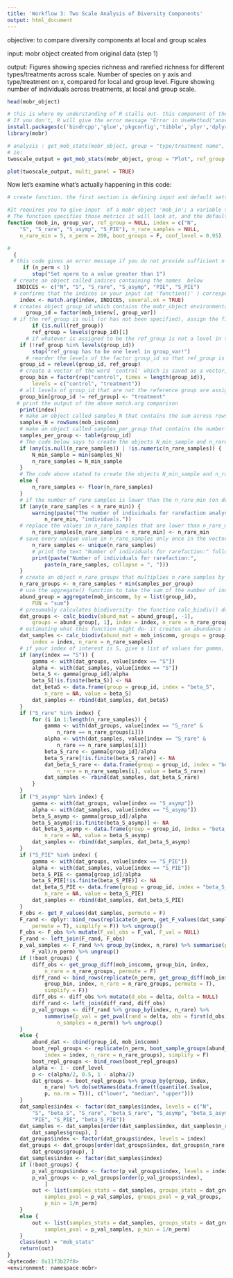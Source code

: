 ```yaml
---
title: 'Workflow 3: Two Scale Analysis of Diversity Components'
output: html_document
---
```


objective:
to compare diversity components at local and group scales

input:
mobr object created from original data (step 1)

output:
Figures showing species richness and rarefied richness for different types/treatments across scale. Number of species on y axis and type/treatment on x, compared for local and group level. 
Figure showing number of individuals across treatments, at local and group scale. 



```r
head(mobr_object)

# this is where my understanding of R stalls out- this component of the mobr package will not run unless you reinstall the packages below. Even with the data included in the package (inv_comm or tank_comm), it won't run unless you go back and install again (just loading is also not sufficient)
# If you don't, R will give the error message "Error in UseMethod("anova") : no applicable method for 'anova' applied to an object of class “list"". 
install.packages(c('bindrcpp','glue','pkgconfig','tibble','plyr','dplyr'))
library(mobr)

# analysis : get_mob_stats(mobr_object, group = "type/treatment name", ref_group = "reference type/treatment", n_perm = 1000)
# ie:
twoscale_output = get_mob_stats(mobr_object, group = "Plot", ref_group = "Matrix", n_perm = 100)

plot(twoscale_output, multi_panel = TRUE)

```



Now let's examine what's actually happening in this code:
```r

# create function. the first section is defining input and default settings. 

#It requires you to give input  of a mobr object 'mob_in'; a variable that distinguishes levels or treatments between your samples 'group_var'; and a reference group to compare against, so that's one level in your treatment 'ref_group'. 
# The function specifies those metrics it will look at, and the defaults for number of rarefied samples, miimum, number of permutations and confidence level to to calculate significance.
function (mob_in, group_var, ref_group = NULL, index = c("N", 
    "S", "S_rare", "S_asymp", "S_PIE"), n_rare_samples = NULL, 
    n_rare_min = 5, n_perm = 200, boot_groups = F, conf_level = 0.95) 

#  
  {
 # this code gives an error message if you do not provide sufficient n of permutations to run. it completely stops the function.
     if (n_perm < 1) 
        stop("Set nperm to a value greater than 1")
  # create an object called indices containing the names  below 
   INDICES <- c("N", "S", "S_rare", "S_asymp", "PIE", "S_PIE")
  # confirms that the indices in your input (at 'function()' ) correspond with the nexessary indices listed in the object above
    index <- match.arg(index, INDICES, several.ok = TRUE)
  # creates object group_id which contains the mobr_object environmental variable for the column that you specified as grouping variable. Turns this into a factor
      group_id = factor(mob_in$env[, group_var])
  # if the ref_group is null (or has not been specified), assign the first object in the group_id column to be ref_group
        if (is.null(ref_group)) 
        ref_group = levels(group_id)[1]
      # if whatever is assigned to be the ref_group is not a level in the variable group_id, stop the code and give error message
    if (!ref_group %in% levels(group_id)) 
        stop("ref_group has to be one level in group_var!")
      # reorder the levels of the factor group_id so that ref_group is moved to the top
    group_id = relevel(group_id, ref_group)
    # create a vector of the word 'control' which is saved as a vector, and repeat this for the length of group_id. save this as group_bin
    group_bin = factor(rep("control", times = length(group_id)), 
        levels = c("control", "treatment"))
    # all levels of group_id that are not the reference group are assigned the factor 'treatment' in the object group_bin
    group_bin[group_id != ref_group] <- "treatment"
   # print the output of the above match.arg comparison
    print(index)
    # make an object called samples_N that contains the sum across rows of mob_in$comm- which should be the sum of all individuals
    samples_N = rowSums(mob_in$comm)
    # make an object called samples_per_group that contains the number of samples existing in every level of group_id
    samples_per_group <- table(group_id)
    # The code below says to create the objects N_min_sample and n_rare_sample if either the number of rare samples contains NULL, or if it is not numeric. The objects N_min_sample contains the lowest value in samples_N; ie the smallest value of all the sums across rows. n_rare_samples is an object that contains whatever value was saved in N_min_sample. n_rare_samples defaults to NULL; so unless otherwise specified by the user n_rare_samples will be the smallest site abundance. 
    if (any(is.null(n_rare_samples)) | !is.numeric(n_rare_samples)) {
        N_min_sample = min(samples_N)
        n_rare_samples = N_min_sample
    }
    # The code above stated to create the objects N_min_sample and n_rare_sample if either the number of rare samples contains NULL, or if it is not numeric. If neither of those are true, save n_rare_samples as the closest integer with a value smaller than the input value for n_rare_samples. Ie if input is 4.2, this will save '4' in the n_rare_samples object
    else {
        n_rare_samples <- floor(n_rare_samples)
    }
    # if the number of rare samples is lower than the n_rare_min (on default set to 5), return an error message indicating that the number of values for rarefaction is low and that instead n_rare_min will be used.
    if (any(n_rare_samples < n_rare_min)) {
        warning(paste("The number of individuals for rarefaction analysis is too low and is set to the minimum of", 
            n_rare_min, "individuals."))
    # replace the values in n_rare_samples that are lower than n_rare_min by the value in n_rare_min
        n_rare_samples[n_rare_samples < n_rare_min] <- n_rare_min
    # save every unique value in n_rare_samples only once in the vector n_rare_samples
        n_rare_samples <- unique(n_rare_samples)
        # print the text "Number of individuals for rarefaction:" followed by ever unique value in n_rare_samples
        print(paste("Number of individuals for rarefaction:", 
            paste(n_rare_samples, collapse = ", ")))
    }
    # create an object n_rare_groups that multiplies n_rare_samples by the number of samples existing in every level of group_id 
    n_rare_groups <- n_rare_samples * min(samples_per_group)
    # use the aggregate() function to take the sum of the number of individuals in the community (mob_in$comm) per group_id. save as abund_group
    abund_group = aggregate(mob_in$comm, by = list(group_id), 
        FUN = "sum")
    # presumably calculates biodiversity- the function calc_biodiv() does not exist in the R library. online search only shows up that exact phrase in the mobr package github account. I can't find it in previously defined functions (make_mob_in())
    dat_groups <- calc_biodiv(abund_mat = abund_group[, -1], 
        groups = abund_group[, 1], index = index, n_rare = n_rare_groups)
    # estimating what this function might do- it creates an abundance matrix containing either the abundances summed per group or per sample, and the levels in group_id, and specifies a index of interest (ie S, S_rare, S_PIE, S_asymp)
    dat_samples <- calc_biodiv(abund_mat = mob_in$comm, groups = group_id, 
        index = index, n_rare = n_rare_samples)
    # if your index of interest is S, give a list of values for gamma, alpha, beta_S. The gamma diversity is the value for S in dat_groups (ie at the group level), for every level/group_id. Alpha diversity is the value for S at the sample level, in dat_samples. beta_S is the value of gamma for group_id, divided by alpha
    if (any(index == "S")) {
        gamma <- with(dat_groups, value[index == "S"])
        alpha <- with(dat_samples, value[index == "S"])
        beta_S <- gamma[group_id]/alpha
        beta_S[!is.finite(beta_S)] <- NA
        dat_betaS <- data.frame(group = group_id, index = "beta_S", 
            n_rare = NA, value = beta_S)
        dat_samples <- rbind(dat_samples, dat_betaS)
    }
    if ("S_rare" %in% index) {
        for (i in 1:length(n_rare_samples)) {
            gamma <- with(dat_groups, value[index == "S_rare" & 
                n_rare == n_rare_groups[i]])
            alpha <- with(dat_samples, value[index == "S_rare" & 
                n_rare == n_rare_samples[i]])
            beta_S_rare <- gamma[group_id]/alpha
            beta_S_rare[!is.finite(beta_S_rare)] <- NA
            dat_beta_S_rare <- data.frame(group = group_id, index = "beta_S_rare", 
                n_rare = n_rare_samples[i], value = beta_S_rare)
            dat_samples <- rbind(dat_samples, dat_beta_S_rare)
        }
    }
    if ("S_asymp" %in% index) {
        gamma <- with(dat_groups, value[index == "S_asymp"])
        alpha <- with(dat_samples, value[index == "S_asymp"])
        beta_S_asymp <- gamma[group_id]/alpha
        beta_S_asymp[!is.finite(beta_S_asymp)] <- NA
        dat_beta_S_asymp <- data.frame(group = group_id, index = "beta_S_asymp", 
            n_rare = NA, value = beta_S_asymp)
        dat_samples <- rbind(dat_samples, dat_beta_S_asymp)
    }
    if ("S_PIE" %in% index) {
        gamma <- with(dat_groups, value[index == "S_PIE"])
        alpha <- with(dat_samples, value[index == "S_PIE"])
        beta_S_PIE <- gamma[group_id]/alpha
        beta_S_PIE[!is.finite(beta_S_PIE)] <- NA
        dat_beta_S_PIE <- data.frame(group = group_id, index = "beta_S_PIE", 
            n_rare = NA, value = beta_S_PIE)
        dat_samples <- rbind(dat_samples, dat_beta_S_PIE)
    }
    F_obs <- get_F_values(dat_samples, permute = F)
    F_rand <- dplyr::bind_rows(replicate(n_perm, get_F_values(dat_samples, 
        permute = T), simplify = F)) %>% ungroup()
    F_obs <- F_obs %>% mutate(F_val_obs = F_val, F_val = NULL)
    F_rand <- left_join(F_rand, F_obs)
    p_val_samples <- F_rand %>% group_by(index, n_rare) %>% summarise(p_val = sum(F_val_obs <= 
        F_val)/n_perm) %>% ungroup()
    if (!boot_groups) {
        diff_obs <- get_group_diff(mob_in$comm, group_bin, index, 
            n_rare = n_rare_groups, permute = F)
        diff_rand <- bind_rows(replicate(n_perm, get_group_diff(mob_in$comm, 
            group_bin, index, n_rare = n_rare_groups, permute = T), 
            simplify = F))
        diff_obs <- diff_obs %>% mutate(d_obs = delta, delta = NULL)
        diff_rand <- left_join(diff_rand, diff_obs)
        p_val_groups <- diff_rand %>% group_by(index, n_rare) %>% 
            summarise(p_val = get_pval(rand = delta, obs = first(d_obs), 
                n_samples = n_perm)) %>% ungroup()
    }
    else {
        abund_dat <- cbind(group_id, mob_in$comm)
        boot_repl_groups <- replicate(n_perm, boot_sample_groups(abund_dat, 
            index = index, n_rare = n_rare_groups), simplify = F)
        boot_repl_groups <- bind_rows(boot_repl_groups)
        alpha <- 1 - conf_level
        p <- c(alpha/2, 0.5, 1 - alpha/2)
        dat_groups <- boot_repl_groups %>% group_by(group, index, 
            n_rare) %>% do(setNames(data.frame(t(quantile(.$value, 
            p, na.rm = T))), c("lower", "median", "upper")))
    }
    dat_samples$index <- factor(dat_samples$index, levels = c("N", 
        "S", "beta_S", "S_rare", "beta_S_rare", "S_asymp", "beta_S_asymp", 
        "PIE", "S_PIE", "beta_S_PIE"))
    dat_samples <- dat_samples[order(dat_samples$index, dat_samples$n_rare, 
        dat_samples$group), ]
    dat_groups$index <- factor(dat_groups$index, levels = index)
    dat_groups <- dat_groups[order(dat_groups$index, dat_groups$n_rare, 
        dat_groups$group), ]
    dat_samples$index <- factor(dat_samples$index)
    if (!boot_groups) {
        p_val_groups$index <- factor(p_val_groups$index, levels = index)
        p_val_groups <- p_val_groups[order(p_val_groups$index), 
            ]
        out <- list(samples_stats = dat_samples, groups_stats = dat_groups, 
            samples_pval = p_val_samples, groups_pval = p_val_groups, 
            p_min = 1/n_perm)
    }
    else {
        out <- list(samples_stats = dat_samples, groups_stats = dat_groups, 
            samples_pval = p_val_samples, p_min = 1/n_perm)
    }
    class(out) = "mob_stats"
    return(out)
}
<bytecode: 0x11f3b27f8>
<environment: namespace:mobr>



```





